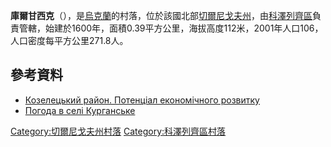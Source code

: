 {{coord|50|50|19|N|31|12|0|E|scale:100000|display=title}}

'''庫爾甘西克'''（{{lang-uk|Курганське}}），是[[烏克蘭|烏克蘭]]的村落，位於該國北部[[切爾尼戈夫州|切爾尼戈夫州]]，由[[科澤列齊區|科澤列齊區]]負責管轄，始建於1600年，面積0.39平方公里，海拔高度112米，2001年人口106，人口密度每平方公里271.8人。

==參考資料==
*[http://cg.gov.ua/web_docs/1/2014/03/docs/KOZELETS.PDF Козелецький район. Потенціал економічного розвитку] {{Wayback|url=http://cg.gov.ua/web_docs/1/2014/03/docs/KOZELETS.PDF |date=20151222113731 }}
* [http://weather.in.ua/ua/chernigovskaja/12812 Погода в селі Курганське] {{Wayback|url=http://weather.in.ua/ua/chernigovskaja/12812 |date=20200923231408 }}

[[Category:切爾尼戈夫州村落|Category:切爾尼戈夫州村落]]
[[Category:科澤列齊區村落|Category:科澤列齊區村落]]


{{Chernihiv-geo-stub}}